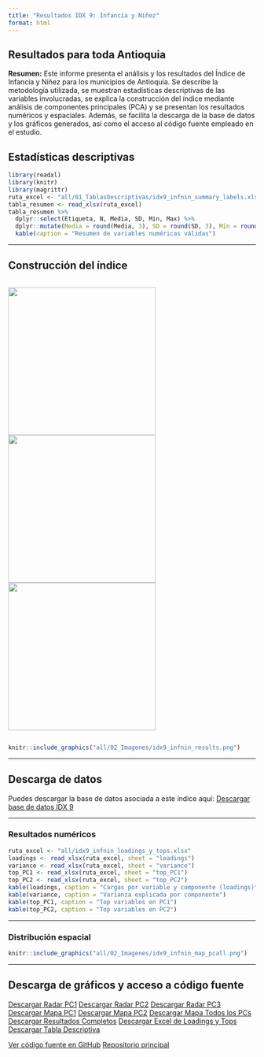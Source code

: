 ```yaml
---
title: "Resultados IDX 9: Infancia y Niñez"
format: html
---
```


## Resultados para toda Antioquia

**Resumen:**
Este informe presenta el análisis y los resultados del Índice de Infancia y Niñez para los municipios de Antioquia. Se describe la metodología utilizada, se muestran estadísticas descriptivas de las variables involucradas, se explica la construcción del índice mediante análisis de componentes principales (PCA) y se presentan los resultados numéricos y espaciales. Además, se facilita la descarga de la base de datos y los gráficos generados, así como el acceso al código fuente empleado en el estudio.

## Estadísticas descriptivas

```r
library(readxl)
library(knitr)
library(magrittr)
ruta_excel <- "all/01_TablasDescriptivas/idx9_infnin_summary_labels.xlsx"
tabla_resumen <- read_xlsx(ruta_excel)
tabla_resumen %>%
  dplyr::select(Etiqueta, N, Media, SD, Min, Max) %>%
  dplyr::mutate(Media = round(Media, 3), SD = round(SD, 3), Min = round(Min, 3), Max = round(Max, 3)) %>%
  kable(caption = "Resumen de variables numéricas válidas")
```

---

## Construcción del índice

<div style="display: flex; gap: 10px; justify-content: center; align-items: center;">
  <img src="all/idx9_infnin_radar_PC1.png" width="300px" />
  <img src="all/idx9_infnin_radar_PC2.png" width="300px" />
  <img src="all/idx9_infnin_radar_PC3.png" width="300px" />
</div>

```r
knitr::include_graphics("all/02_Imagenes/idx9_infnin_results.png")
```

---

## Descarga de datos

Puedes descargar la base de datos asociada a este índice aquí:
[Descargar base de datos IDX 9](/03_DS/idx9_infnin.xlsx)

---

### Resultados numéricos

```r
ruta_excel <- "all/idx9_infnin_loadings_y_tops.xlsx"
loadings <- read_xlsx(ruta_excel, sheet = "loadings")
variance <- read_xlsx(ruta_excel, sheet = "variance")
top_PC1 <- read_xlsx(ruta_excel, sheet = "top_PC1")
top_PC2 <- read_xlsx(ruta_excel, sheet = "top_PC2")
kable(loadings, caption = "Cargas por variable y componente (loadings)")
kable(variance, caption = "Varianza explicada por componente")
kable(top_PC1, caption = "Top variables en PC1")
kable(top_PC2, caption = "Top variables en PC2")
```

---

### Distribución espacial

```r
knitr::include_graphics("all/02_Imagenes/idx9_infnin_map_pcall.png")
```

---

## Descarga de gráficos y acceso a código fuente

<div class="btn-group" role="group">
  <a href="all/idx9_infnin_radar_PC1.png" class="btn btn-primary" download>Descargar Radar PC1</a>
  <a href="all/idx9_infnin_radar_PC2.png" class="btn btn-primary" download>Descargar Radar PC2</a>
  <a href="all/idx9_infnin_radar_PC3.png" class="btn btn-primary" download>Descargar Radar PC3</a>
  <a href="all/02_Imagenes/idx9_infnin_map_pc1.png" class="btn btn-info" download>Descargar Mapa PC1</a>
  <a href="all/02_Imagenes/idx9_infnin_map_pc2.png" class="btn btn-info" download>Descargar Mapa PC2</a>
  <a href="all/02_Imagenes/idx9_infnin_map_pcall.png" class="btn btn-info" download>Descargar Mapa Todos los PCs</a>
  <a href="all/02_Imagenes/idx9_infnin_results.png" class="btn btn-success" download>Descargar Resultados Completos</a>
  <a href="all/idx9_infnin_loadings_y_tops.xlsx" class="btn btn-warning" download>Descargar Excel de Loadings y Tops</a>
  <a href="all/01_TablasDescriptivas/idx9_infnin_summary_labels.xlsx" class="btn btn-warning" download>Descargar Tabla Descriptiva</a>
</div>

<div class="btn-group" role="group">
  <a href="https://github.com/jcmunozmora/pulso_antioquia/tree/main/02_Code/AUX_Functions.R" class="btn btn-dark" target="_blank">Ver código fuente en GitHub</a>
  <a href="https://github.com/jcmunozmora/pulso_antioquia" class="btn btn-dark" target="_blank">Repositorio principal</a>
</div>
